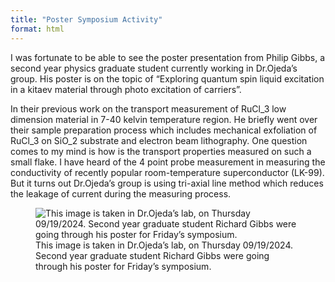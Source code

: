 ```yaml
---
title: "Poster Symposium Activity"
format: html
---
```


I was fortunate to be able to see the poster presentation from Philip Gibbs, a second year physics graduate student currently working in Dr.Ojeda's group. His poster is on the topic of "Exploring quantum spin liquid excitation in a kitaev material through photo excitation of carriers".

In their previous work on the transport measurement of RuCl_3 low dimension material in 7-40 kelvin temperature region. He briefly went over their sample preparation process which includes mechanical exfoliation of RuCl_3 on SiO_2 substrate and electron beam lithography. One question comes to my mind is how is the transport properties measured on such a small flake. I have heard of the 4 point probe measurement in measuring the conductivity of recently popular room-temperature superconductor (LK-99). But it turns out Dr.Ojeda's group is using tri-axial line method which reduces the leakage of current during the measuring process.

![This image is taken in Dr.Ojeda's lab, on Thursday 09/19/2024. Second year graduate student Richard Gibbs were going through his poster for Friday's symposium.](images/IMG_7069.jpg)